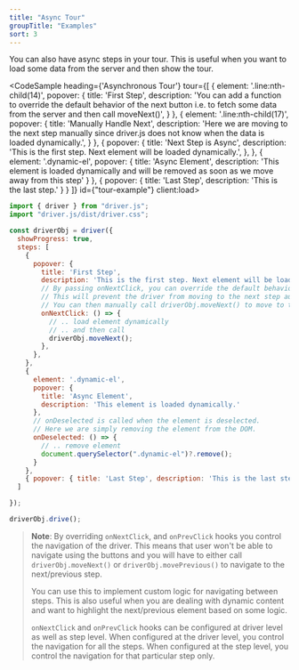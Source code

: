 ```yaml
---
title: "Async Tour"
groupTitle: "Examples"
sort: 3
---
```



You can also have async steps in your tour. This is useful when you want to load some data from the server and then show the tour.

<CodeSample
  heading={'Asynchronous Tour'}
  tour={[
    {
      element: '.line:nth-child(14)',
      popover: {
        title: 'First Step',
        description: 'You can add a function to override the default behavior of the next button i.e. to fetch some data from the server and then call moveNext()',
      }
    },
    {
      element: '.line:nth-child(17)',
      popover: {
        title: 'Manually Handle Next',
        description: 'Here we are moving to the next step manually since driver.js does not know when the data is loaded dynamically.',
      }
    },
    {
      popover: {
        title: 'Next Step is Async',
        description: 'This is the first step. Next element will be loaded dynamically.',
      },
    },
    { element: '.dynamic-el', popover: { title: 'Async Element', description: 'This element is loaded dynamically and will be removed as soon as we move away from this step' } },
    { popover: { title: 'Last Step', description: 'This is the last step.' } }
  ]}
  id={"tour-example"}
  client:load>
  ```js
  import { driver } from "driver.js";
  import "driver.js/dist/driver.css";

  const driverObj = driver({
    showProgress: true,
    steps: [
      {
        popover: {
          title: 'First Step',
          description: 'This is the first step. Next element will be loaded dynamically.'
          // By passing onNextClick, you can override the default behavior of the next button.
          // This will prevent the driver from moving to the next step automatically.
          // You can then manually call driverObj.moveNext() to move to the next step.
          onNextClick: () => {
            // .. load element dynamically
            // .. and then call
            driverObj.moveNext();
          },
        },
      },
      {
        element: '.dynamic-el',
        popover: {
          title: 'Async Element',
          description: 'This element is loaded dynamically.'
        },
        // onDeselected is called when the element is deselected.
        // Here we are simply removing the element from the DOM.
        onDeselected: () => {
          // .. remove element
          document.querySelector(".dynamic-el")?.remove();
        }
      },
      { popover: { title: 'Last Step', description: 'This is the last step.' } }
    ]

});

driverObj.drive();

```
</CodeSample>

> **Note**: By overriding `onNextClick`, and `onPrevClick` hooks you control the navigation of the driver. This means that user won't be able to navigate using the buttons and you will have to either call `driverObj.moveNext()` or `driverObj.movePrevious()` to navigate to the next/previous step.
>
> You can use this to implement custom logic for navigating between steps. This is also useful when you are dealing with dynamic content and want to highlight the next/previous element based on some logic.
>
> `onNextClick` and `onPrevClick` hooks can be configured at driver level as well as step level. When configured at the driver level, you control the navigation for all the steps. When configured at the step level, you control the navigation for that particular step only.
